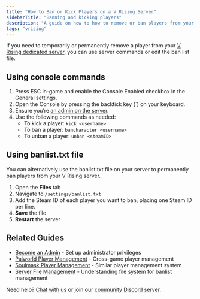 ```yaml
---
title: "How to Ban or Kick Players on a V Rising Server"
sidebarTitle: "Banning and kicking players"
description: "A guide on how to how to remove or ban players from your V Rising server."
tags: "vrising"
---
```


If you need to temporarily or permanently remove a player from your [V Rising dedicated server](https://xgamingserver.com/v-rising-server-hosting), you can use server commands or edit the ban list file.

## Using console commands

1.	Press ESC in-game and enable the Console Enabled checkbox in the General settings.
2.	Open the Console by pressing the backtick key (`) on your keyboard.
3.	Ensure you’re [an admin on the server](./become-an-admin).
4.	Use the following commands as needed:
    - 	To kick a player: `kick <username>`
    -	To ban a player: `bancharacter <username>`
    - 	To unban a player: `unban <steamID>`

## Using banlist.txt file

You can alternatively use the banlist.txt file on your server to permanently ban players from your V Rising server.

1. Open the **Files** tab
2. Navigate to `/settings/banlist.txt`
3. Add the Steam ID of each player you want to ban, placing one Steam ID per line.
4. **Save** the file
5. **Restart** the server

## Related Guides

- [Become an Admin](/games/vrising/become-an-admin) - Set up administrator privileges
- [Palworld Player Management](/games/palworld/ban-and-kick-players) - Cross-game player management
- [Soulmask Player Management](/games/soulmask/banning-and-unbanning-players) - Similar player management system
- [Server File Management](/panel/overview) - Understanding file system for banlist management

Need help? [Chat with us](https://xgamingserver.com/contact) or join our [community Discord server](https://discord.com/invite/Pv8DMpXtma).